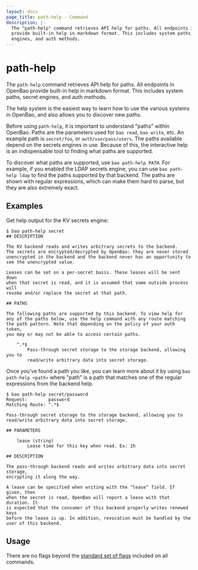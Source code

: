 ```yaml
---
layout: docs
page_title: path-help - Command
description: |-
  The "path-help" command retrieves API help for paths. All endpoints in OpenBao
  provide built-in help in markdown format. This includes system paths, secret
  engines, and auth methods.
---
```


# path-help

The `path-help` command retrieves API help for paths. All endpoints in OpenBao
provide built-in help in markdown format. This includes system paths, secret
engines, and auth methods.

The help system is the easiest way to learn how to use the various systems
in OpenBao, and also allows you to discover new paths.

Before using `path-help`, it is important to understand "paths" within OpenBao.
Paths are the parameters used for `bao read`, `bao write`, etc. An example
path is `secret/foo`, or `auth/userpass/users`. The paths available depend on the
secrets engines in use. Because of this, the interactive help is an
indispensable tool to finding what paths are supported.

To discover what paths are supported, use `bao path-help PATH`. For example,
if you enabled the LDAP secrets engine, you can use `bao path-help ldap` to find
the paths supported by that backend. The paths are shown with regular
expressions, which can make them hard to parse, but they are also extremely
exact.

## Examples

Get help output for the KV secrets engine:

```shell-session
$ bao path-help secret
## DESCRIPTION

The KV backend reads and writes arbitrary secrets to the backend.
The secrets are encrypted/decrypted by OpenBao: they are never stored
unencrypted in the backend and the backend never has an opportunity to
see the unencrypted value.

Leases can be set on a per-secret basis. These leases will be sent down
when that secret is read, and it is assumed that some outside process will
revoke and/or replace the secret at that path.

## PATHS

The following paths are supported by this backend. To view help for
any of the paths below, use the help command with any route matching
the path pattern. Note that depending on the policy of your auth token,
you may or may not be able to access certain paths.

    ^.*$
        Pass-through secret storage to the storage backend, allowing you to
        read/write arbitrary data into secret storage.
```

Once you've found a path you like, you can learn more about it by using `bao path-help <path>` where "path" is a path that matches one of the regular
expressions from the backend help.

```shell-session
$ bao path-help secret/password
Request:        password
Matching Route: ^.*$

Pass-through secret storage to the storage backend, allowing you to
read/write arbitrary data into secret storage.

## PARAMETERS

    lease (string)
        Lease time for this key when read. Ex: 1h

## DESCRIPTION

The pass-through backend reads and writes arbitrary data into secret storage,
encrypting it along the way.

A lease can be specified when writing with the "lease" field. If given, then
when the secret is read, OpenBao will report a lease with that duration. It
is expected that the consumer of this backend properly writes renewed keys
before the lease is up. In addition, revocation must be handled by the
user of this backend.
```

## Usage

There are no flags beyond the [standard set of flags](/vault/docs/commands)
included on all commands.
